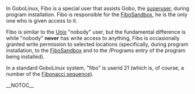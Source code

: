In GoboLinux, Fibo is a special user that assists Gobo, the [[superuser]], during program installation. Fibo is responsible for the [[FiboSandbox]], he is the only one who is given access to it.

Fibo is similar to the [[Unix]] "nobody" user, but the fundamental difference is while "nobody" '''never''' has write access to anything, Fibo is occasionally granted write permission to selected locations (specifically, during program installation, to the [[FiboSandbox]] and to the /Programs entry of the program being installed).

In a standard GoboLinux system, "fibo" is userid 21 (which is, of course, a number of the [http://en.wikipedia.org/wiki/Fibonacci_sequence Fibonacci sequence]).

__NOTOC__

